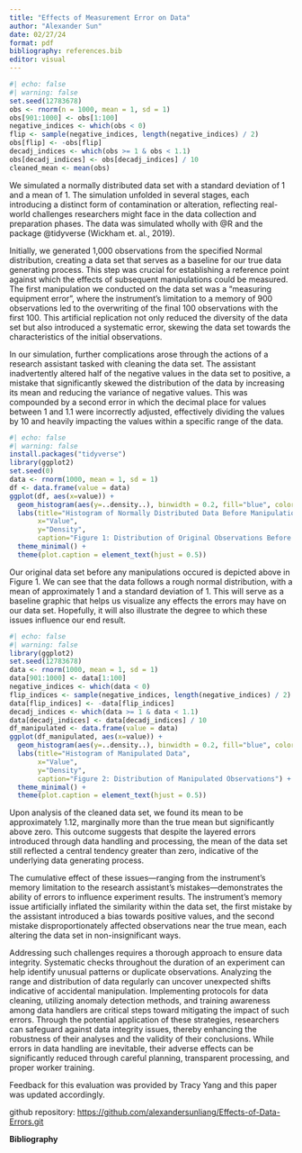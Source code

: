 ```yaml
---
title: "Effects of Measurement Error on Data"
author: "Alexander Sun"
date: 02/27/24
format: pdf 
bibliography: references.bib
editor: visual
---
```


```r
#| echo: false
#| warning: false
set.seed(12783678) 
obs <- rnorm(n = 1000, mean = 1, sd = 1)
obs[901:1000] <- obs[1:100]
negative_indices <- which(obs < 0)
flip <- sample(negative_indices, length(negative_indices) / 2)
obs[flip] <- -obs[flip]
decadj_indices <- which(obs >= 1 & obs < 1.1)
obs[decadj_indices] <- obs[decadj_indices] / 10
cleaned_mean <- mean(obs)
```

We simulated a normally distributed data set with a standard deviation of 1 and a mean of 1. The simulation unfolded in several stages, each introducing a distinct form of contamination or alteration, reflecting real-world challenges researchers might face in the data collection and preparation phases. The data was simulated wholly with @R and the package @tidyverse (Wickham et. al., 2019).

Initially, we generated 1,000 observations from the specified Normal distribution, creating a data set that serves as a baseline for our true data generating process. This step was crucial for establishing a reference point against which the effects of subsequent manipulations could be measured. The first manipulation we conducted on the data set was a "measuring equipment error", where the instrument's limitation to a memory of 900 observations led to the overwriting of the final 100 observations with the first 100. This artificial replication not only reduced the diversity of the data set but also introduced a systematic error, skewing the data set towards the characteristics of the initial observations.

In our simulation, further complications arose through the actions of a research assistant tasked with cleaning the data set. The assistant inadvertently altered half of the negative values in the data set to positive, a mistake that significantly skewed the distribution of the data by increasing its mean and reducing the variance of negative values. This was compounded by a second error in which the decimal place for values between 1 and 1.1 were incorrectly adjusted, effectively dividing the values by 10 and heavily impacting the values within a specific range of the data.

```r
#| echo: false
#| warning: false
install.packages("tidyverse")
library(ggplot2)
set.seed(0)
data <- rnorm(1000, mean = 1, sd = 1)
df <- data.frame(value = data)
ggplot(df, aes(x=value)) +
  geom_histogram(aes(y=..density..), binwidth = 0.2, fill="blue", color="black", alpha=0.7) +
  labs(title="Histogram of Normally Distributed Data Before Manipulations",
       x="Value",
       y="Density",
       caption="Figure 1: Distribution of Original Observations Before Manipulations") +
  theme_minimal() +
  theme(plot.caption = element_text(hjust = 0.5)) 
```

Our original data set before any manipulations occured is depicted above in Figure 1. We can see that the data follows a rough normal distribution, with a mean of approximately 1 and a standard deviation of 1. This will serve as a baseline graphic that helps us visualize any effects the errors may have on our data set. Hopefully, it will also illustrate the degree to which these issues influence our end result.

```r
#| echo: false
#| warning: false
library(ggplot2)
set.seed(12783678)
data <- rnorm(1000, mean = 1, sd = 1)
data[901:1000] <- data[1:100]
negative_indices <- which(data < 0)
flip_indices <- sample(negative_indices, length(negative_indices) / 2)
data[flip_indices] <- -data[flip_indices]
decadj_indices <- which(data >= 1 & data < 1.1)
data[decadj_indices] <- data[decadj_indices] / 10
df_manipulated <- data.frame(value = data)
ggplot(df_manipulated, aes(x=value)) +
  geom_histogram(aes(y=..density..), binwidth = 0.2, fill="blue", color="black", alpha=0.7) +
  labs(title="Histogram of Manipulated Data",
       x="Value",
       y="Density",
       caption="Figure 2: Distribution of Manipulated Observations") +
  theme_minimal() +
  theme(plot.caption = element_text(hjust = 0.5))
```

Upon analysis of the cleaned data set, we found its mean to be approximately 1.12, marginally more than the true mean but significantly above zero. This outcome suggests that despite the layered errors introduced through data handling and processing, the mean of the data set still reflected a central tendency greater than zero, indicative of the underlying data generating process.

The cumulative effect of these issues—ranging from the instrument's memory limitation to the research assistant's mistakes—demonstrates the ability of errors to influence experiment results. The instrument's memory issue artificially inflated the similarity within the data set, the first mistake by the assistant introduced a bias towards positive values, and the second mistake disproportionately affected observations near the true mean, each altering the data set in non-insignificant ways.

Addressing such challenges requires a thorough approach to ensure data integrity. Systematic checks throughout the duration of an experiment can help identify unusual patterns or duplicate observations. Analyzing the range and distribution of data regularly can uncover unexpected shifts indicative of accidental manipulation. Implementing protocols for data cleaning, utilizing anomaly detection methods, and training awareness among data handlers are critical steps toward mitigating the impact of such errors. Through the potential application of these strategies, researchers can safeguard against data integrity issues, thereby enhancing the robustness of their analyses and the validity of their conclusions. While errors in data handling are inevitable, their adverse effects can be significantly reduced through careful planning, transparent processing, and proper worker training.

Feedback for this evaluation was provided by Tracy Yang and this paper was updated accordingly.

github repository: <https://github.com/alexandersunliang/Effects-of-Data-Errors.git>

\newpage

**Bibliography**
